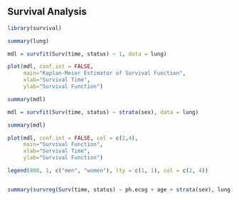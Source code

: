 ## Survival Analysis {-}

```r

library(survival)

summary(lung)

mdl = survfit(Surv(time, status) ~ 1, data = lung)

plot(mdl, conf.int = FALSE,
     main="Kaplan-Meier Estimator of Survival Function",
     xlab="Survival Time",
     ylab="Survival Function")

summary(mdl)

mdl = survfit(Surv(time, status) ~ strata(sex), data = lung)

summary(mdl)

plot(mdl, conf.int = FALSE, col = c(2,4),
     main="Survival Function",
     xlab="Survival Time",
     ylab="Survival Function")

legend(800, 1, c("men", "women"), lty = c(1, 1), col = c(2, 4))


summary(survreg(Surv(time, status) ~ ph.ecog + age + strata(sex), lung))
```
